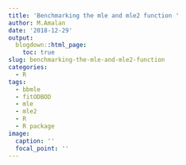 ```yaml
---
title: 'Benchmarking the mle and mle2 function '
author: M.Amalan
date: '2018-12-29'
output: 
  blogdown::html_page:
    toc: true
slug: benchmarking-the-mle-and-mle2-function
categories:
  - R
tags:
  - bbmle
  - fitODBOD
  - mle
  - mle2
  - R
  - R package
image:
  caption: ''
  focal_point: ''
---
```


